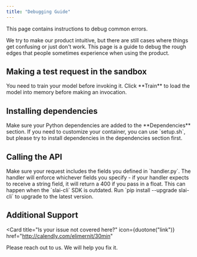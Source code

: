 ```yaml
---
title: "Debugging Guide"
---
```


This page contains instructions to debug common errors.

We try to make our product intuitive, but there are still cases where things get confusing or just don't work. This page is a guide to debug the rough edges that people sometimes experience when using the product.

## Making a test request in the sandbox

<Accordion title="AttributeError: 'NoneType' object has no attribute">
  You need to train your model before invoking it. Click **Train** to load the
  model into memory before making an invocation.
</Accordion>

## Installing dependencies

<Accordion title="ModuleNotFoundError">
  Make sure your Python dependencies are added to the **Dependencies** section.
  If you need to customize your container, you can use `setup.sh`, but please
  try to install dependencies in the dependencies section first.
</Accordion>

## Calling the API

<Accordion title="400 responses">
  Make sure your request includes the fields you defined in `handler.py`. The
  handler will enforce whichever fields you specify - if your handler expects to
  receive a string field, it will return a 400 if you pass in a float.
</Accordion>

<Accordion title="404 responses">
  This can happen when the `slai-cli` SDK is outdated. Run `pip install
  --upgrade slai-cli` to upgrade to the latest version.
</Accordion>

## Additional Support

<Card
  title="Is your issue not covered here?"
  icon={duotone("link")}
  href="http://calendly.com/elimernit/30min"
>
  Please reach out to us. We will help you fix it.
</Card>
